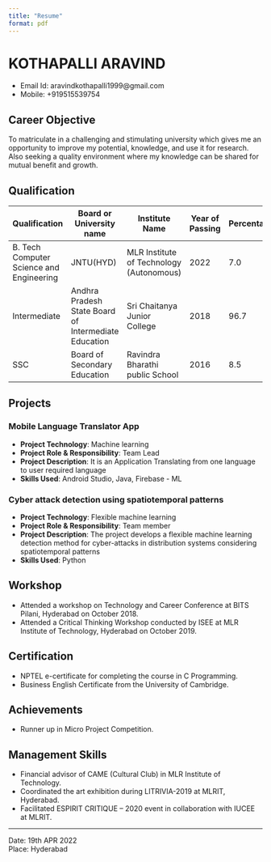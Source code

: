---
title: "Resume"
format: pdf
---

# KOTHAPALLI ARAVIND

-   Email Id: aravindkothapalli1999\@gmail.com
-   Mobile: +919515539754

## Career Objective

To matriculate in a challenging and stimulating university which gives me an opportunity to improve my potential, knowledge, and use it for research. Also seeking a quality environment where my knowledge can be shared for mutual benefit and growth.

## Qualification

| Qualification                            | Board or University name                             | Institute Name                           | Year of Passing | Percentage/CGPA |
|------------------------------------------|------------------------------------------------------|------------------------------------------|-----------------|-----------------|
| B. Tech Computer Science and Engineering | JNTU(HYD)                                            | MLR Institute of Technology (Autonomous) | 2022            | 7.0             |
| Intermediate                             | Andhra Pradesh State Board of Intermediate Education | Sri Chaitanya Junior College             | 2018            | 96.7            |
| SSC                                      | Board of Secondary Education                         | Ravindra Bharathi public School          | 2016            | 8.5             |

## Projects

### Mobile Language Translator App

-   **Project Technology**: Machine learning
-   **Project Role & Responsibility**: Team Lead
-   **Project Description**: It is an Application Translating from one language to user required language
-   **Skills Used**: Android Studio, Java, Firebase - ML

### Cyber attack detection using spatiotemporal patterns

-   **Project Technology**: Flexible machine learning
-   **Project Role & Responsibility**: Team member
-   **Project Description**: The project develops a flexible machine learning detection method for cyber-attacks in distribution systems considering spatiotemporal patterns
-   **Skills Used**: Python

## Workshop

-   Attended a workshop on Technology and Career Conference at BITS Pilani, Hyderabad on October 2018.
-   Attended a Critical Thinking Workshop conducted by ISEE at MLR Institute of Technology, Hyderabad on October 2019.

## Certification

-   NPTEL e-certificate for completing the course in C Programming.
-   Business English Certificate from the University of Cambridge.

## Achievements

-   Runner up in Micro Project Competition.

## Management Skills

-   Financial advisor of CAME (Cultural Club) in MLR Institute of Technology.
-   Coordinated the art exhibition during LITRIVIA-2019 at MLRIT, Hyderabad.
-   Facilitated ESPIRIT CRITIQUE -- 2020 event in collaboration with IUCEE at MLRIT.

------------------------------------------------------------------------

Date: 19th APR 2022\
Place: Hyderabad
